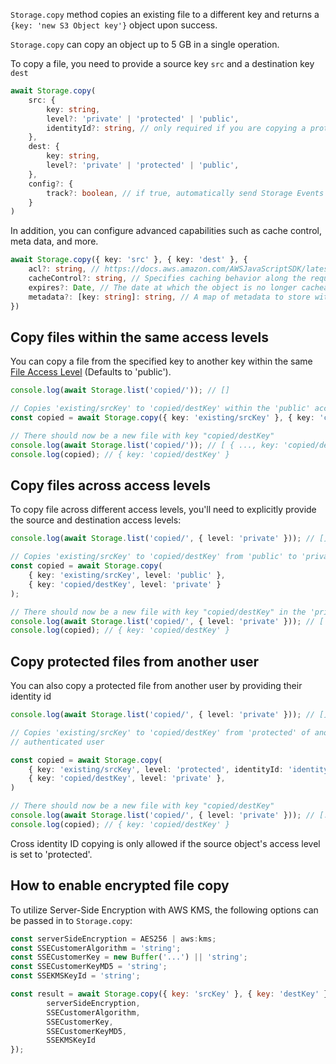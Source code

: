 `Storage.copy` method copies an existing file to a different key and returns a `{key: 'new S3 Object key'}` object upon
success.

<Callout>

`Storage.copy` can copy an object up to 5 GB in a single operation.

</Callout>

To copy a file, you need to provide a source key `src` and a destination key `dest`

```typescript
await Storage.copy(
	src: { 
		key: string,
		level?: 'private' | 'protected' | 'public',
		identityId?: string, // only required if you are copying a protected file from another user 
	},
	dest: { 
		key: string,
		level?: 'private' | 'protected' | 'public',
	}, 
	config?: {
		track?: boolean, // if true, automatically send Storage Events to Amazon Pinpoint
	}
)
```

In addition, you can configure advanced capabilities such as cache control, meta data, and more.

```typescript
await Storage.copy({ key: 'src' }, { key: 'dest' }, {
	acl?: string, // https://docs.aws.amazon.com/AWSJavaScriptSDK/latest/AWS/S3.html#upload-property
	cacheControl?: string, // Specifies caching behavior along the request/reply chain
	expires?: Date, // The date at which the object is no longer cacheable
	metadata?: [key: string]: string, // A map of metadata to store with the object in S3
})
```

## Copy files within the same access levels

You can copy a file from the specified key to another key within the same [File Access Level](/lib/storage/configureaccess) (Defaults to 'public').

```typescript
console.log(await Storage.list('copied/')); // []

// Copies 'existing/srcKey' to 'copied/destKey' within the 'public' access level
const copied = await Storage.copy({ key: 'existing/srcKey' }, { key: 'copied/destKey' });

// There should now be a new file with key "copied/destKey"
console.log(await Storage.list('copied/')); // [ { ..., key: 'copied/destKey' } ]
console.log(copied); // { key: 'copied/destKey' }
```

## Copy files across access levels

To copy file across different access levels, you'll need to explicitly provide the source and destination access levels:

```typescript
console.log(await Storage.list('copied/', { level: 'private' })); // []

// Copies 'existing/srcKey' to 'copied/destKey' from 'public' to 'private'
const copied = await Storage.copy(
	{ key: 'existing/srcKey', level: 'public' }, 
	{ key: 'copied/destKey', level: 'private' }
);

// There should now be a new file with key "copied/destKey" in the 'private' level
console.log(await Storage.list('copied/', { level: 'private' })); // [ { ..., key: 'copied/destKey' } ]
console.log(copied); // { key: 'copied/destKey' }
```

## Copy protected files from another user

You can also copy a protected file from another user by providing their identity id

```typescript
console.log(await Storage.list('copied/', { level: 'private' })); // []

// Copies 'existing/srcKey' to 'copied/destKey' from 'protected' of another identity ID to 'private' of the current
// authenticated user

const copied = await Storage.copy(
	{ key: 'existing/srcKey', level: 'protected', identityId: 'identityId' },
	{ key: 'copied/destKey', level: 'private' },
)

// There should now be a new file with key "copied/destKey"
console.log(await Storage.list('copied/', { level: 'private' })); // [..., key: 'copied/destKey']
console.log(copied); // { key: 'copied/destKey' }
```

<Callout>

Cross identity ID copying is only allowed if the source object's access level is set to 'protected'.

</Callout>

## How to enable encrypted file copy

To utilize Server-Side Encryption with AWS KMS, the following options can be passed in to `Storage.copy`:

```javascript
const serverSideEncryption = AES256 | aws:kms;
const SSECustomerAlgorithm = 'string';
const SSECustomerKey = new Buffer('...') || 'string';
const SSECustomerKeyMD5 = 'string';
const SSEKMSKeyId = 'string';

const result = await Storage.copy({ key: 'srcKey' }, { key: 'destKey' }, {
		serverSideEncryption,
		SSECustomerAlgorithm,
		SSECustomerKey,
		SSECustomerKeyMD5,
		SSEKMSKeyId
});
```
